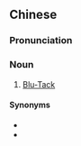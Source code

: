 {{also|蓝丁胶}}
==Chinese==
{{zh-forms|s=蓝丁胶}}

===Pronunciation===
{{zh-pron
|m=lándīngjiāo
|cat=n
}}

===Noun===
{{zh-noun}}

# [[Blu-Tack]]

====Synonyms====
* {{zh-l|寶貼}}
* {{zh-l|泥膠}}